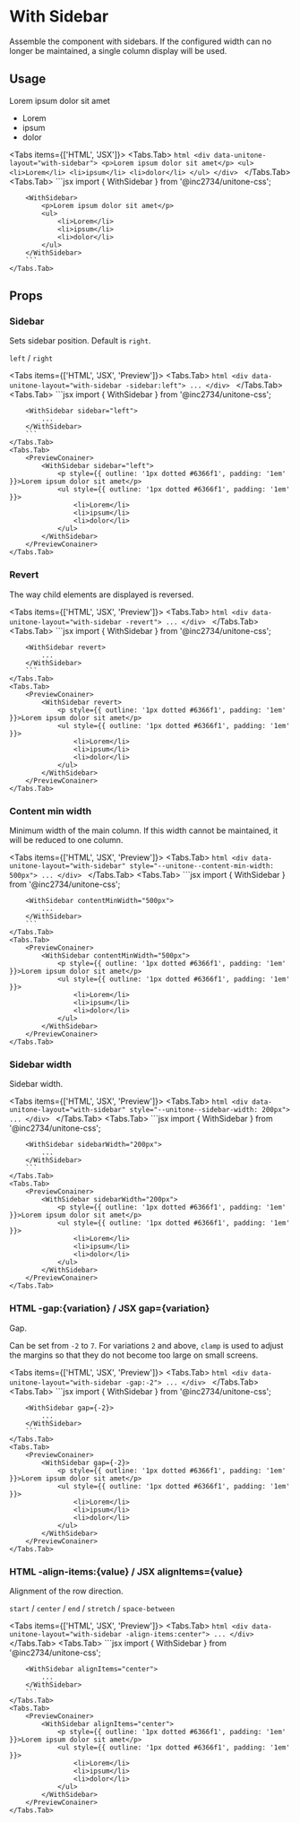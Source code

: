 
# With Sidebar

Assemble the component with sidebars. If the configured width can no longer be maintained, a single column display will be used.

## Usage

<PreviewConainer>
	<WithSidebar>
		<p style={{ outline: '1px dotted #6366f1', padding: '1em' }}>Lorem ipsum dolor sit amet</p>
		<ul style={{ outline: '1px dotted #6366f1', padding: '1em' }}>
			<li>Lorem</li>
			<li>ipsum</li>
			<li>dolor</li>
		</ul>
	</WithSidebar>
</PreviewConainer>

<Tabs items={['HTML', 'JSX']}>
	<Tabs.Tab>
		```html
		<div data-unitone-layout="with-sidebar">
			<p>Lorem ipsum dolor sit amet</p>
			<ul>
				<li>Lorem</li>
				<li>ipsum</li>
				<li>dolor</li>
			</ul>
		</div>
		```
	</Tabs.Tab>
	<Tabs.Tab>
		```jsx
		import { WithSidebar } from '@inc2734/unitone-css';

		<WithSidebar>
			<p>Lorem ipsum dolor sit amet</p>
			<ul>
				<li>Lorem</li>
				<li>ipsum</li>
				<li>dolor</li>
			</ul>
		</WithSidebar>
		```
	</Tabs.Tab>
</Tabs>

## Props

### Sidebar

Sets sidebar position. Default is `right`.

`left` / `right`

<Tabs items={['HTML', 'JSX', 'Preview']}>
	<Tabs.Tab>
		```html
		<div data-unitone-layout="with-sidebar -sidebar:left">
			...
		</div>
		```
	</Tabs.Tab>
	<Tabs.Tab>
		```jsx
		import { WithSidebar } from '@inc2734/unitone-css';

		<WithSidebar sidebar="left">
			...
		</WithSidebar>
		```
	</Tabs.Tab>
	<Tabs.Tab>
		<PreviewConainer>
			<WithSidebar sidebar="left">
				<p style={{ outline: '1px dotted #6366f1', padding: '1em' }}>Lorem ipsum dolor sit amet</p>
				<ul style={{ outline: '1px dotted #6366f1', padding: '1em' }}>
					<li>Lorem</li>
					<li>ipsum</li>
					<li>dolor</li>
				</ul>
			</WithSidebar>
		</PreviewConainer>
	</Tabs.Tab>
</Tabs>

### Revert

The way child elements are displayed is reversed.

<Tabs items={['HTML', 'JSX', 'Preview']}>
	<Tabs.Tab>
		```html
		<div data-unitone-layout="with-sidebar -revert">
			...
		</div>
		```
	</Tabs.Tab>
	<Tabs.Tab>
		```jsx
		import { WithSidebar } from '@inc2734/unitone-css';

		<WithSidebar revert>
			...
		</WithSidebar>
		```
	</Tabs.Tab>
	<Tabs.Tab>
		<PreviewConainer>
			<WithSidebar revert>
				<p style={{ outline: '1px dotted #6366f1', padding: '1em' }}>Lorem ipsum dolor sit amet</p>
				<ul style={{ outline: '1px dotted #6366f1', padding: '1em' }}>
					<li>Lorem</li>
					<li>ipsum</li>
					<li>dolor</li>
				</ul>
			</WithSidebar>
		</PreviewConainer>
	</Tabs.Tab>
</Tabs>

### Content min width

Minimum width of the main column. If this width cannot be maintained, it will be reduced to one column.

<Tabs items={['HTML', 'JSX', 'Preview']}>
	<Tabs.Tab>
		```html
		<div data-unitone-layout="with-sidebar" style="--unitone--content-min-width: 500px">
			...
		</div>
		```
	</Tabs.Tab>
	<Tabs.Tab>
		```jsx
		import { WithSidebar } from '@inc2734/unitone-css';

		<WithSidebar contentMinWidth="500px">
			...
		</WithSidebar>
		```
	</Tabs.Tab>
	<Tabs.Tab>
		<PreviewConainer>
			<WithSidebar contentMinWidth="500px">
				<p style={{ outline: '1px dotted #6366f1', padding: '1em' }}>Lorem ipsum dolor sit amet</p>
				<ul style={{ outline: '1px dotted #6366f1', padding: '1em' }}>
					<li>Lorem</li>
					<li>ipsum</li>
					<li>dolor</li>
				</ul>
			</WithSidebar>
		</PreviewConainer>
	</Tabs.Tab>
</Tabs>

### Sidebar width

Sidebar width.

<Tabs items={['HTML', 'JSX', 'Preview']}>
	<Tabs.Tab>
		```html
		<div data-unitone-layout="with-sidebar" style="--unitone--sidebar-width: 200px">
			...
		</div>
		```
	</Tabs.Tab>
	<Tabs.Tab>
		```jsx
		import { WithSidebar } from '@inc2734/unitone-css';

		<WithSidebar sidebarWidth="200px">
			...
		</WithSidebar>
		```
	</Tabs.Tab>
	<Tabs.Tab>
		<PreviewConainer>
			<WithSidebar sidebarWidth="200px">
				<p style={{ outline: '1px dotted #6366f1', padding: '1em' }}>Lorem ipsum dolor sit amet</p>
				<ul style={{ outline: '1px dotted #6366f1', padding: '1em' }}>
					<li>Lorem</li>
					<li>ipsum</li>
					<li>dolor</li>
				</ul>
			</WithSidebar>
		</PreviewConainer>
	</Tabs.Tab>
</Tabs>

### <Badge>HTML</Badge> -gap:\{variation\} / <Badge>JSX</Badge> gap=\{variation\}

Gap.

Can be set from `-2` to `7`. For variations `2` and above, `clamp` is used to adjust the margins so that they do not become too large on small screens.

<Tabs items={['HTML', 'JSX', 'Preview']}>
	<Tabs.Tab>
		```html
		<div data-unitone-layout="with-sidebar -gap:-2">
			...
		</div>
		```
	</Tabs.Tab>
	<Tabs.Tab>
		```jsx
		import { WithSidebar } from '@inc2734/unitone-css';

		<WithSidebar gap={-2}>
			...
		</WithSidebar>
		```
	</Tabs.Tab>
	<Tabs.Tab>
		<PreviewConainer>
			<WithSidebar gap={-2}>
				<p style={{ outline: '1px dotted #6366f1', padding: '1em' }}>Lorem ipsum dolor sit amet</p>
				<ul style={{ outline: '1px dotted #6366f1', padding: '1em' }}>
					<li>Lorem</li>
					<li>ipsum</li>
					<li>dolor</li>
				</ul>
			</WithSidebar>
		</PreviewConainer>
	</Tabs.Tab>
</Tabs>

### <Badge>HTML</Badge> -align-items:\{value\} / <Badge>JSX</Badge> alignItems=\{value\}

Alignment of the row direction.

`start` / `center` / `end` / `stretch` / `space-between`

<Tabs items={['HTML', 'JSX', 'Preview']}>
	<Tabs.Tab>
		```html
		<div data-unitone-layout="with-sidebar -align-items:center">
			...
		</div>
		```
	</Tabs.Tab>
	<Tabs.Tab>
		```jsx
		import { WithSidebar } from '@inc2734/unitone-css';

		<WithSidebar alignItems="center">
			...
		</WithSidebar>
		```
	</Tabs.Tab>
	<Tabs.Tab>
		<PreviewConainer>
			<WithSidebar alignItems="center">
				<p style={{ outline: '1px dotted #6366f1', padding: '1em' }}>Lorem ipsum dolor sit amet</p>
				<ul style={{ outline: '1px dotted #6366f1', padding: '1em' }}>
					<li>Lorem</li>
					<li>ipsum</li>
					<li>dolor</li>
				</ul>
			</WithSidebar>
		</PreviewConainer>
	</Tabs.Tab>
</Tabs>
